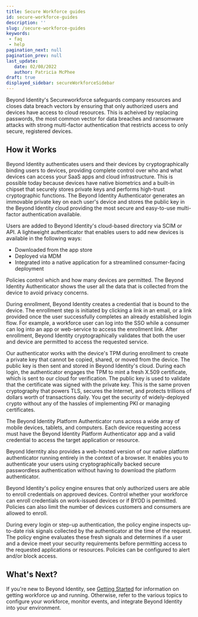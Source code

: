 ```yaml
---
title: Secure Workforce guides
id: secure-workforce-guides
description: ''
slug: /secure-workforce-guides 
keywords: 
 - faq
 - help
pagination_next: null
pagination_prev: null
last_update: 
   date: 02/08/2022
   author: Patricia McPhee
draft: true
displayed_sidebar: secureWorkforceSidebar
---
```





Beyond Identity's Secureworkforce safeguards company resources and closes data breach vectors by ensuring that only authorized users and devices have access to cloud resources. This is acheived by replacing passwords, the most common vector for data breaches and ransomware attacks with strong multi-factor authentication that restricts access to only secure, registered devices.

How it Works
------------

Beyond Identity authenticates users and their devices by cryptographically binding users to devices, providing complete control over who and what devices can access your SaaS apps and cloud infrastructure. This is possible today because devices have native biometrics and a built-in chipset that securely stores private keys and performs high-trust cryptographic functions. The Beyond Identity Authenticator generates an immovable private key on each user's device and stores the public key in the Beyond Identity cloud providing the most secure and easy-to-use multi-factor authentication available.

Users are added to Beyond Identity's cloud-based directory via SCIM or API. A lightweight authenticator that enables users to add new devices is available in the following ways: 

*   Downloaded from the app store
*   Deployed via MDM
*   Integrated into a native application for a streamlined consumer-facing deployment

Policies control which and how many devices are permitted. The Beyond Identity Authenticator shows the user all the data that is collected from the device to avoid privacy concerns.

During enrollment, Beyond Identity creates a credential that is bound to the device. The enrollment step is initiated by clicking a link in an email, or a link provided once the user successfully completes an already established login flow. For example, a workforce user can log into the SSO while a consumer can log into an app or web-service to access the enrollment link. After enrollment, Beyond Identity cryptographically validates that both the user and device are permitted to access the requested service.

Our authenticator works with the device's TPM during enrollment to create a private key that cannot be copied, shared, or moved from the device. The public key is then sent and stored in Beyond Identity's cloud. During each login, the authenticator engages the TPM to mint a fresh X.509 certificate, which is sent to our cloud for verification. The public key is used to validate that the certificate was signed with the private key. This is the same proven cryptography that powers TLS, secures the Internet, and protects trillions of dollars worth of transactions daily. You get the security of widely-deployed crypto without any of the hassles of implementing PKI or managing certificates.

The Beyond Identity Platform Authenticator runs across a wide array of mobile devices, tablets, and computers. Each device requesting access must have the Beyond Identity Platform Authenticator app and a valid credential to access the target application or resource.

Beyond Iderntity also provides a web-hosted version of our native platform authenticator running entirely in the context of a browser. It enables you to authenticate your users using cryptographically backed secure passwordless authentication without having to download the platform authenticator. 

Beyond Identity's policy engine ensures that only authorized users are able to enroll credentials on approved devices. Control whether your workforce can enroll credentials on work-issued devices or if BYOD is permitted. Policies can also limit the number of devices customers and consumers are allowed to enroll.

During every login or step-up authentication, the policy engine inspects up-to-date risk signals collected by the authenticator at the time of the request. The policy engine evaluates these fresh signals and determines if a user and a device meet your security requirements before permitting access to the requested applications or resources. Policies can be configured to alert and/or block access.

What's Next?
------------

If you're new to Beyond Identity, see [Getting Started](/docs/secure-work/getting-started/getting-started-with-beyond-identity) for information on getting workforce up and running. Otherwise, refer to the various topics to configure your workforce, monitor events, and integrate Beyond Identity into your environment.  